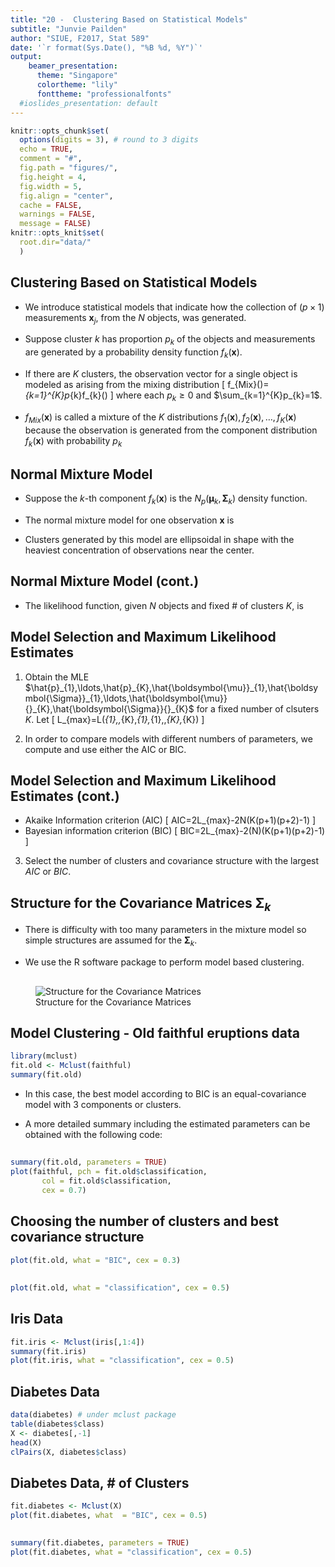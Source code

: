 ```yaml
---
title: "20 -  Clustering Based on Statistical Models"
subtitle: "Junvie Pailden"   
author: "SIUE, F2017, Stat 589"
date: '`r format(Sys.Date(), "%B %d, %Y")`'
output: 
    beamer_presentation:
      theme: "Singapore"
      colortheme: "lily"
      fonttheme: "professionalfonts"
  #ioslides_presentation: default
---
```


```r
knitr::opts_chunk$set(
  options(digits = 3), # round to 3 digits
  echo = TRUE,
  comment = "#",
  fig.path = "figures/",
  fig.height = 4,
  fig.width = 5,
  fig.align = "center",
  cache = FALSE,
  warnings = FALSE,
  message = FALSE)
knitr::opts_knit$set(
  root.dir="data/"
  )
```


## Clustering Based on Statistical Models

* We introduce statistical models that indicate how the collection of
$(p\times1)$ measurements $\mathbf{x}_{j}$, from the $N$ objects,
was generated.  

* Suppose cluster $k$ has proportion $p_{k}$ of the objects and measurements
are generated by a probability density function $f_{k}(\mathbf{x})$.  

* If there are $K$ clusters, the observation vector for a single object
is modeled as arising from the mixing distribution
\[
f_{Mix}(\mathbf{x})=\sum_{k=1}^{K}p_{k}f_{k}(\mathbf{x})
\]
where each $p_{k}\geq0$ and $\sum_{k=1}^{K}p_{k}=1$.

* $f_{Mix}(\mathbf{x})$ is called a mixture of the $K$ distributions
$f_{1}(\mathbf{x}),f_{2}(\mathbf{x}),\ldots,f_{K}(\mathbf{x})$ because
the observation is generated from the component distribution $f_{k}(\mathbf{x})$
with probability $p_{k}$


## Normal Mixture Model

* Suppose the $k$-th component $f_{k}(\mathbf{x})$ is the $N_{p}(\boldsymbol{\mu}_{k},\boldsymbol{\Sigma}_{k})$
density function.  

* The normal mixture model for one observation $\mathbf{x}$ is
\begin{align*}
f_{Mix}(\mathbf{x}|&\boldsymbol{\mu}_{1},\boldsymbol{\Sigma}_{1},  \ldots,\boldsymbol{\mu}_{K},\boldsymbol{\Sigma}_{K})\\
 & =\sum_{k=1}^{K}p_{k}\frac{1}{(2\pi)^{p/2}|\boldsymbol{\Sigma}_{k}|^{1/2}}\exp\left(-\frac{1}{2}(\mathbf{x}-\boldsymbol{\mu}_{k})'\boldsymbol{\Sigma}_{k}^{-1}(\mathbf{x}-\boldsymbol{\mu}_{k})\right)
\end{align*}  

* Clusters generated by this model are ellipsoidal in shape with the
heaviest concentration of observations near the center.


## Normal Mixture Model (cont.)

* The likelihood function, given $N$ objects and fixed \# of clusters
$K$, is
\begin{align*}
L(p_{1},\ldots, & p_{K},\boldsymbol{\mu}_{1},\boldsymbol{\Sigma}_{1},\ldots,\boldsymbol{\mu}_{K},\boldsymbol{\Sigma}_{K})  \\
& = \prod_{j=1}^{N}f_{Mix}(\mathbf{x}_{j}|\boldsymbol{\mu}_{1},\boldsymbol{\Sigma}_{1},\ldots,\boldsymbol{\mu}_{K},\boldsymbol{\Sigma}_{K})\\
= & \prod_{j=1}^{N}\left\{\sum_{k=1}^{K}p_{k}\frac{1}{(2\pi)^{p/2}|\boldsymbol{\Sigma}_{k}|^{1/2}} \right. \\
& \left. \qquad \exp\left(-\frac{1}{2}(\mathbf{x}_{j}-\boldsymbol{\mu}_{k})'\boldsymbol{\Sigma}_{k}^{-1}(\mathbf{x}_{j}-\boldsymbol{\mu}_{k})\right)\right\}
\end{align*}



## Model Selection and Maximum Likelihood Estimates 

1. Obtain the MLE $\hat{p}_{1},\ldots,\hat{p}_{K},\hat{\boldsymbol{\mu}}_{1},\hat{\boldsymbol{\Sigma}}_{1},\ldots,\hat{\boldsymbol{\mu}}{}_{K},\hat{\boldsymbol{\Sigma}}{}_{K}$
for a fixed number of clsuters $K$. Let
\[
L_{max}=L(\hat{p}_{1},\ldots,\hat{p}_{K},\hat{\boldsymbol{\mu}}_{1},\hat{\boldsymbol{\Sigma}}_{1},\ldots,\hat{\boldsymbol{\mu}}{}_{K},\hat{\boldsymbol{\Sigma}}{}_{K})
\]

2. In order to compare models with different numbers of parameters, we
compute and use either the AIC or BIC.  




## Model Selection and Maximum Likelihood Estimates (cont.)


* Akaike Information criterion (AIC)
\[
AIC=2\ln L_{max}-2N\left(K\frac{1}{2}(p+1)(p+2)-1\right)
\]
* Bayesian information criterion (BIC)
\[
BIC=2\ln L_{max}-2\ln(N)\left(K\frac{1}{2}(p+1)(p+2)-1\right)
\]

3. Select the number of clusters and covariance structure with the largest
$AIC$ or $BIC$.


## Structure for the Covariance Matrices $\boldsymbol{\Sigma}_{k}$

* There is difficulty with too many parameters in the mixture model
so simple structures are assumed for the $\boldsymbol{\Sigma}_{k}$.  

* We use the R software package \textbf{mclust} to perform model based
clustering. 


## 

![Structure for the Covariance Matrices](figures/mclust_param.png)


## Model Clustering - Old faithful eruptions data {.allowframebreaks}


```r
library(mclust) 
fit.old <- Mclust(faithful) 
summary(fit.old)
```

* In this case, the best model according to BIC is an equal-covariance model with 3 components or clusters. 

* A more detailed summary including the estimated parameters can be obtained with the following code:


## {.allowframebreaks} 

```r
summary(fit.old, parameters = TRUE)
plot(faithful, pch = fit.old$classification, 
       col = fit.old$classification,
       cex = 0.7)
```


## Choosing the number of clusters and best covariance structure 

```r
plot(fit.old, what = "BIC", cex = 0.3)
```


## 

```r
plot(fit.old, what = "classification", cex = 0.5)
```



## Iris Data {.allowframebreaks}

```r
fit.iris <- Mclust(iris[,1:4])
summary(fit.iris)
plot(fit.iris, what = "classification", cex = 0.5)
```



## Diabetes Data {.allowframebreaks}

```r
data(diabetes) # under mclust package
table(diabetes$class)
X <- diabetes[,-1]
head(X)
clPairs(X, diabetes$class)
```


## Diabetes Data, \# of Clusters {.allowframebreaks}

```r
fit.diabetes <- Mclust(X)
plot(fit.diabetes, what  = "BIC", cex = 0.5)
```


## {.allowframebreaks}

```r
summary(fit.diabetes, parameters = TRUE)
plot(fit.diabetes, what = "classification", cex = 0.5)
```


